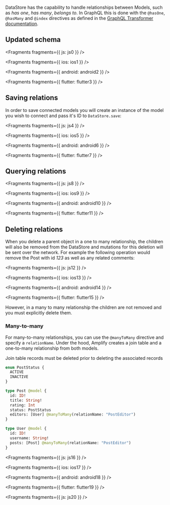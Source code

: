 DataStore has the capability to handle relationships between Models, such as _has one_, _has many_, _belongs to_. In GraphQL this is done with the `@hasOne`, `@hasMany` and `@index` directives as defined in the [GraphQL Transformer documentation](/cli/graphql/data-modeling).

## Updated schema


<Fragments fragments={{ js: js0 }} />


<Fragments fragments={{ ios: ios1 }} />


<Fragments fragments={{ android: android2 }} />


<Fragments fragments={{ flutter: flutter3 }} />

## Saving relations

In order to save connected models you will create an instance of the model you wish to connect and pass it's ID to `DataStore.save`:


<Fragments fragments={{ js: js4 }} />


<Fragments fragments={{ ios: ios5 }} />


<Fragments fragments={{ android: android6 }} />


<Fragments fragments={{ flutter: flutter7 }} />

## Querying relations


<Fragments fragments={{ js: js8 }} />


<Fragments fragments={{ ios: ios9 }} />


<Fragments fragments={{ android: android10 }} />


<Fragments fragments={{ flutter: flutter11 }} />

## Deleting relations

When you delete a parent object in a one to many relationship, the children will also be removed from the DataStore and mutations for this deletion will be sent over the network. For example the following operation would remove the Post with id _123_ as well as any related comments:


<Fragments fragments={{ js: js12 }} />


<Fragments fragments={{ ios: ios13 }} />


<Fragments fragments={{ android: android14 }} />


<Fragments fragments={{ flutter: flutter15 }} />

However, in a many to many relationship the children are not removed and you must explicitly delete them.

### Many-to-many

For many-to-many relationships, you can use the `@manyToMany` directive and specify a `relationName`. Under the hood, Amplify creates a join table and a one-to-many relationship from both models.

<Callout warning>

Join table records must be deleted prior to deleting the associated records

</Callout>

```graphql
enum PostStatus {
  ACTIVE
  INACTIVE
}

type Post @model {
  id: ID!
  title: String!
  rating: Int
  status: PostStatus
  editors: [User] @manyToMany(relationName: "PostEditor")
}

type User @model {
  id: ID!
  username: String!
  posts: [Post] @manyToMany(relationName: "PostEditor")
}
```


<Fragments fragments={{ js: js16 }} />


<Fragments fragments={{ ios: ios17 }} />


<Fragments fragments={{ android: android18 }} />


<Fragments fragments={{ flutter: flutter19 }} />


<Fragments fragments={{ js: js20 }} />
